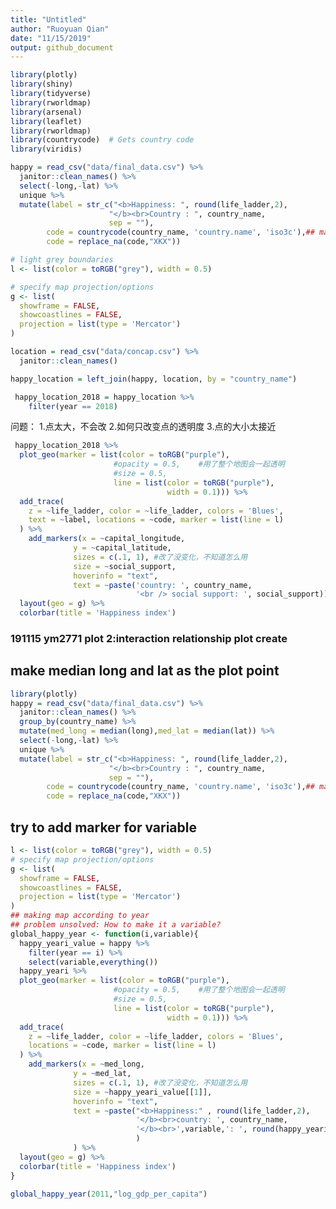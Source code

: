 ```yaml
---
title: "Untitled"
author: "Ruoyuan Qian"
date: "11/15/2019"
output: github_document
---
```


```r
library(plotly)
library(shiny)
library(tidyverse)
library(rworldmap)
library(arsenal)
library(leaflet)
library(rworldmap) 
library(countrycode)  # Gets country code 
library(viridis)
```

```r
happy = read_csv("data/final_data.csv") %>% 
  janitor::clean_names() %>% 
  select(-long,-lat) %>% 
  unique %>% 
  mutate(label = str_c("<b>Happiness: ", round(life_ladder,2), 
                      "</b><br>Country : ", country_name,
                      sep = ""),
        code = countrycode(country_name, 'country.name', 'iso3c'),## match code
        code = replace_na(code,"XKX"))

# light grey boundaries
l <- list(color = toRGB("grey"), width = 0.5)

# specify map projection/options
g <- list(
  showframe = FALSE,
  showcoastlines = FALSE,
  projection = list(type = 'Mercator')
)


```


```r
location = read_csv("data/concap.csv") %>% 
  janitor::clean_names() 

happy_location = left_join(happy, location, by = "country_name")

```

```r
 happy_location_2018 = happy_location %>% 
    filter(year == 2018)

```

问题：
1.点太大，不会改
2.如何只改变点的透明度
3.点的大小太接近
```r
 happy_location_2018 %>%
  plot_geo(marker = list(color = toRGB("purple"),
                       #opacity = 0.5,    #用了整个地图会一起透明
                       #size = 0.5,
                       line = list(color = toRGB("purple"),
                                   width = 0.1))) %>%  
  add_trace(
    z = ~life_ladder, color = ~life_ladder, colors = 'Blues',
    text = ~label, locations = ~code, marker = list(line = l)
  ) %>%
    add_markers(x = ~capital_longitude,
              y = ~capital_latitude,
              sizes = c(.1, 1), #改了没变化，不知道怎么用
              size = ~social_support,
              hoverinfo = "text",
              text = ~paste('country: ', country_name,
                            '<br /> social support: ', social_support)) %>%
  layout(geo = g) %>% 
  colorbar(title = 'Happiness index') 

```



### 191115 ym2771 plot 2:interaction relationship plot create

## make median long and lat as the plot point
```r
library(plotly)
happy = read_csv("data/final_data.csv") %>% 
  janitor::clean_names() %>%
  group_by(country_name) %>% 
  mutate(med_long = median(long),med_lat = median(lat)) %>% 
  select(-long,-lat) %>% 
  unique %>% 
  mutate(label = str_c("<b>Happiness: ", round(life_ladder,2), 
                      "</b><br>Country : ", country_name,
                      sep = ""),
        code = countrycode(country_name, 'country.name', 'iso3c'),## match code
        code = replace_na(code,"XKX"))
```

## try to add marker for variable
```r
l <- list(color = toRGB("grey"), width = 0.5)
# specify map projection/options
g <- list(
  showframe = FALSE,
  showcoastlines = FALSE,
  projection = list(type = 'Mercator')
)
## making map according to year
## problem unsolved: How to make it a variable?
global_happy_year <- function(i,variable){
  happy_yeari_value = happy %>% 
    filter(year == i) %>% 
    select(variable,everything())
  happy_yeari %>%
  plot_geo(marker = list(color = toRGB("purple"),
                       #opacity = 0.5,    #用了整个地图会一起透明
                       #size = 0.5,
                       line = list(color = toRGB("purple"),
                                   width = 0.1))) %>%  
  add_trace(
    z = ~life_ladder, color = ~life_ladder, colors = 'Blues',
    locations = ~code, marker = list(line = l)
  ) %>%
    add_markers(x = ~med_long,
              y = ~med_lat,
              sizes = c(.1, 1), #改了没变化，不知道怎么用
              size = ~happy_yeari_value[[1]],
              hoverinfo = "text",
              text = ~paste("<b>Happiness:" , round(life_ladder,2),
                            '</b><br>country: ', country_name,
                            '</b><br>',variable,': ', round(happy_yeari_value[[1]],2)
                            )
              ) %>%
  layout(geo = g) %>% 
  colorbar(title = 'Happiness index')
}
```


```r
global_happy_year(2011,"log_gdp_per_capita")
```